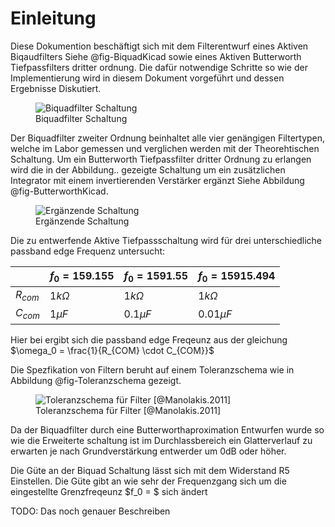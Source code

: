 # Einleitung

Diese Dokumention beschäftigt sich mit dem Filterentwurf eines Aktiven Biqaudfilters Siehe @fig-BiquadKicad sowie eines Aktiven Butterworth Tiefpassfilters dritter ordnung. Die dafür notwendige Schritte so wie der Implementierung wird in diesem Dokument vorgeführt und dessen Ergebnisse Diskutiert.

![Biquadfilter Schaltung](images/Biquadschaltung_16.png){#fig-BiquadKicad}

Der Biquadfilter zweiter Ordnung beinhaltet alle vier genängigen Filtertypen, welche im Labor gemessen und verglichen werden mit der Theorehtischen Schaltung.
Um ein Butterworth Tiefpassfilter dritter Ordnung zu erlangen wird die in der Abbildung.. gezeigte Schaltung um ein zusätzlichen Integrator mit einem invertierenden Verstärker ergänzt Siehe Abbildung @fig-ButterworthKicad.


![Ergänzende Schaltung](images/Butterworthdritterodnung.png){#fig-ButterworthKicad}


Die zu entwerfende Aktive Tiefpassschaltung wird für drei unterschiedliche passband edge Frequenz untersucht:

|           | $f_0 = 159.155$  | $f_0 = 1591.55$  | $f_0 =15915.494$   |
|-----------|------------------|------------------|--------------------|
| $R_{com}$ |   $1k\Omega$     |   $1k\Omega$     |    $1k\Omega$      |
| $C_{com}$ |   $1\mu F$       |   $0.1 \mu F$    |   $0.01 \mu F$     |


Hier bei ergibt sich die passband edge Freqeunz aus der gleichung $\omega_0 = \frac{1}{R_{COM} \cdot C_{COM}}$ 

Die Spezfikation von Filtern beruht auf einem Toleranzschema wie in Abbildung @fig-Toleranzschema gezeigt. 

![Toleranzschema für Filter [@Manolakis.2011]](images/Toleranzschema.png){#fig-Toleranzschema}

Da der Biquadfilter durch eine Butterworthaproximation Entwurfen wurde so wie die Erweiterte schaltung ist im Durchlassbereich ein Glatterverlauf zu erwarten je nach Grundverstärkung entwerder um 0dB oder höher. 


Die Güte an der Biquad Schaltung lässt sich mit dem Widerstand R5 Einstellen. Die Güte gibt an wie sehr der Frequenzgang sich um die eingestellte Grenzfreqeunz $f_0 = \frac{\omega_0}{2 \cdot \pi} $ sich ändert 

TODO: Das noch genauer Beschreiben

